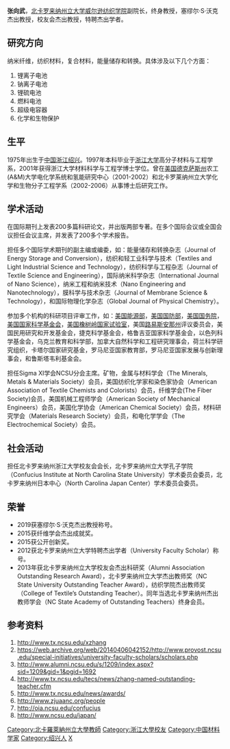 '''张向武'''，[[北卡罗来纳州立大学|北卡罗来纳州立大学]][[textiles.ncsu.edu|威尔逊纺织学院]]副院长，终身教授，塞缪尔·S·沃克杰出教授，校友会杰出教授，特聘杰出学者。

== 研究方向 ==
纳米纤维，纺织材料，复合材料，能量储存和转换。具体涉及以下几个方面：
# 锂离子电池
# 钠离子电池
# 锂硫电池
# 燃料电池
# 超级电容器
# 化学和生物保护

==生平==
1975年出生于[[中国|中国]][[浙江|浙江]][[绍兴|绍兴]]。1997年本科毕业于[[浙江大学|浙江大学]]高分子材料与工程学系，2001年获得浙江大学材料科学与工程学博士学位。曾在[[美国|美国]][[德克萨斯州|德克萨斯州]]农工(A&M)大学电化学系统和氢能研究中心（2001-2002）和北卡罗莱纳州立大学化学和生物分子工程学系（2002-2006）从事博士后研究工作。

== 学术活动 ==
在国际期刊上发表200多篇科研论文，并出版两部专著。在多个国际会议或全国会议担任会议主席，并发表了200多个学术报告。

担任多个国际学术期刊的副主编或编委，如：能量储存和转换杂志（Journal of Energy Storage and Conversion），纺织和轻工业科学与技术（Textiles and Light Industrial Science and Technology），纺织科学与工程杂志（Journal of Textile Science and Engineering），国际纳米科学杂志（International Journal of Nano Science），纳米工程和纳米技术（Nano Engineering and Nanotechnology），膜科学与技术杂志（Journal of Membrane Science & Technology），和国际物理化学杂志（Global Journal of Physical Chemistry）。

参加多个机构的科研项目评审工作，如：[[美国能源部|美国能源部]]，[[美国国防部|美国国防部]]，[[美国国务院|美国国务院]]，[[美国国家科学基金会|美国国家科学基金会]]，[[橡树岭国家实验室|美国橡树岭国家试验室]]，美国[[路易斯安那州|路易斯安那州]]评议委员会，美国民用研究和开发基金会，捷克科学基金会，格鲁吉亚国家科学基金会，以色列科学基金会，乌克兰教育和科学部，加拿大自然科学和工程研究理事会，荷兰科学研究组织，卡塔尔国家研究基金，罗马尼亚国家教育部，罗马尼亚国家发展与创新理事会，和鲁斯塔韦利基金会。
     
担任Sigma XI学会NCSU分会主席。矿物，金属与材料学会（The Minerals, Metals & Materials Society）会员，美国纺织化学家和染色家协会（American Association of Textile Chemists and Colorists）会员，纤维学会(The Fiber Society)会员，美国机械工程师学会（American Society of Mechanical Engineers）会员，美国化学协会（American Chemical Society）会员，材料研究学会（Materials Research Society）会员，和电化学学会（The Electrochemical Society）会员。

== 社会活动 ==
担任北卡罗来纳州浙江大学校友会会长，北卡罗来纳州立大学孔子学院（Confucius Institute at North Carolina State University）学术委员会委员，北卡罗来纳州日本中心（North Carolina Japan Center）学术委员会委员。

== 荣誉 ==
*2019获塞缪尔·S·沃克杰出教授称号。
*2015获纤维学会杰出成就奖。
*2015获公开创新奖。
*2012获北卡罗来纳州立大学特聘杰出学者（University Faculty Scholar）称号。
*2013年获北卡罗来纳州立大学校友会杰出科研奖（Alumni Association Outstanding Research Award），北卡罗来纳州立大学杰出教师奖（NC State University Outstanding Teacher Award），纺织学院杰出教师奖（College of Textile’s Outstanding Teacher）。同年当选北卡罗来纳州杰出教师学会（NC State Academy of Outstanding Teachers）终身会员。

==参考资料 ==
# http://www.tx.ncsu.edu/xzhang {{Wayback|url=http://www.tx.ncsu.edu/xzhang |date=20080907215305 }}
# https://web.archive.org/web/20140406042152/http://www.provost.ncsu.edu/special-initiatives/university-faculty-scholars/scholars.php
# http://www.alumni.ncsu.edu/s/1209/index.aspx?sid=1209&gid=1&pgid=1692{{Dead link}}
# http://www.tx.ncsu.edu/tecs/news/zhang-named-outstanding-teacher.cfm {{Wayback|url=http://www.tx.ncsu.edu/tecs/news/zhang-named-outstanding-teacher.cfm |date=20150921151706 }}
# http://www.tx.ncsu.edu/news/awards/ {{Wayback|url=http://www.tx.ncsu.edu/news/awards/ |date=20150917073353 }}
# http://www.zjuaanc.org/people {{Wayback|url=http://www.zjuaanc.org/people |date=20210417085712 }}
# http://oia.ncsu.edu/confucius {{Wayback|url=http://oia.ncsu.edu/confucius |date=20160124224132 }}
# http://www.ncsu.edu/japan/ {{Wayback|url=http://www.ncsu.edu/japan/ |date=20160629142837 }}

{{Authority control}}
{{DEFAULTSORT:Z}}
[[Category:北卡羅萊納州立大學教師|Category:北卡羅萊納州立大學教師]]
[[Category:浙江大學校友|Category:浙江大學校友]]
[[Category:中国材料学家|Category:中国材料学家]]
[[Category:绍兴人|Category:绍兴人]]
[[Category:张姓|X]]